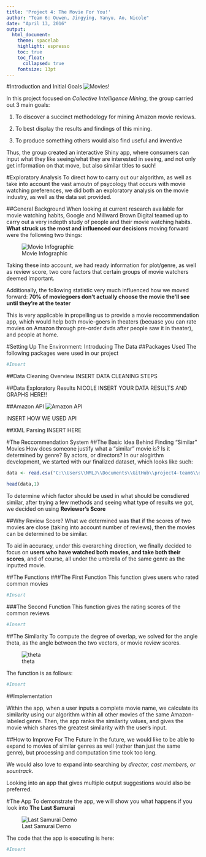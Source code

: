 ```yaml
---
title: 'Project 4: The Movie For You!'
author: "Team 6: Ouwen, Jingying, Yanyu, Ao, Nicole"
date: "April 13, 2016"
output: 
  html_document:
    theme: spacelab
    highlight: espresso
    toc: true
    toc_float:
      collapsed: true
    fontsize: 13pt
---
```

#Introduction and Initial Goals
![Movies!](http://eastridgecenter.com/wp-content/uploads/2016/03/Movie-Releases.jpg)

In this project focused on *Collective Intelligence Mining*, the group carried out 3 main goals:

1. To discover a succinct methodology for mining Amazon movie reviews.

2. To best display the results and findings of this mining.

3. To produce something others would also find useful and inventive

Thus, the group created an interactive Shiny app, where consumers can input what they like seeing/what they are interested in seeing, and not only get information on that move, but also similar titles to such!

#Exploratory Analysis
To direct how to carry out our algorithm, as well as take into account the vast amoutn of psycology that occurs with movie watching preferences, we did both an exploratory analysis on the movie industry, as well as the data set provided.

##General Background
When looking at current research available for movie watching habits, Google and Millward Brown Digital teamed up to carry out a very indepth study of people and their movie watching habits. **What struck us the most and influenced our decisions** moving forward were the following two things:

![Movie Infographic](https://consequenceofsound.files.wordpress.com/2014/11/screen-shot-2014-11-23-at-1-48-13-pm.png?w=797)

Taking these into account, we had ready information for plot/genre, as well as review score, two core factors that certain groups of movie watchers deemed important.

Additionally, the following statistic very much influenced how we moved forward:
**70% of moviegoers don't actually choose the movie the'll see until they're at the teater**

This is very applicable in propelling us to provide a movie reccommendation app, which would help both movie-goers in theaters (becuase you can rate movies on Amazon through pre-order dvds after people saw it in theater), and people at home.

#Setting Up The Environment: Introducing The Data
##Packages Used
The following packages were used in our project

```r
#Insert

```

##Data Cleaning Overview
INSERT DATA CLEANING STEPS

##Data Exploratory Results
NICOLE INSERT YOUR DATA RESULTS AND GRAPHS HERE!!

##Amazon API
![Amazon API](https://python-amazon-product-api.readthedocs.org/en/0.2.3/_images/banner.png)

INSERT HOW WE USED API
 
##XML Parsing
INSERT HERE


#The Reccommendation System
##The Basic Idea Behind Finding "Similar" Movies
How does someone justify what a "similar" movie is? Is it determined by genre? By actors, or directors? 
In our alogirthm development, we started with our finalized dataset, which looks like such:

```r
data <- read.csv("C:\\Users\\NMLJ\\Documents\\GitHub\\project4-team6\\data\\datawithnameandgenre.csv")

head(data,1)
```

To determine which factor should be used in what should be consdiered similar, after trying a few methods and seeing what type of results we got, we decided on using **Reviewer's Score**

##Why Review Score?
What we determined was that if the scores of two movies are close (taking into account number of reviews), then the movies can be determined to be similar.

To aid in accuracy, under this overarching direction, we finally decided to focus on **users who have watched both movies, and take both their scores**, and of course, all under the umbrella of the same genre as the inputted movie.

##The Functions
###The First Function 
This function gives users who rated common movies
```r
#Insert

```

###The Second Function 
This function gives the rating scores of the common reviews
```r
#Insert
```

##The Similarity
To compute the degree of overlap, we solved for the angle theta, as the angle between the two vectors, or movie review scores.

![theta](http://image.mathcaptain.com/cms/images/83/angle-between-two-vectors.png)

The function is as follows:

```r
#Insert

```

##Implementation

Within the app, when a user inputs a complete movie name, we calculate its similarity using our algorithm within all other movies of the same Amazon-labeled genre. Then, the app ranks the similarity values, and gives the movie which shares the greatest similarity with the user's input.

##How to Improve For The Future
In the future, we would like to be able to expand to movies of similar genres as well (rather than just the same genre), but processing and computation time took too long.

We would also love to expand into searching by *director, cast members, or sountrack*.

Looking into an app that gives multiple output suggestions would also be preferred.

#The App
To demonstrate the app, we will show you what happens if you look into **The Last Samurai**

![Last Samurai Demo](https://upload.wikimedia.org/wikipedia/en/c/c6/The_Last_Samurai.jpg)


The code that the app is executing is here:
```r
#Insert
```


